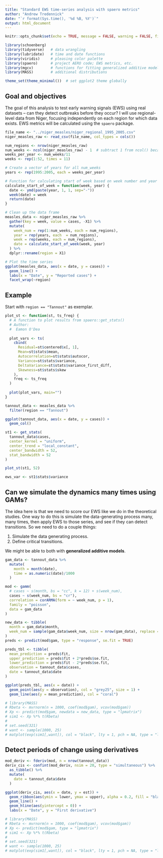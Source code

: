 ```yaml
---
title: "Standard EWS time-series analysis with spaero metrics"
author: "Andrew Tredennick"
date: "`r format(Sys.time(), '%d %B, %Y')`"
output: html_document
---
```


```r
knitr::opts_chunk$set(echo = TRUE, message = FALSE, warning = FALSE, fig.height = 4)

library(schoenberg)
library(tidyverse)   # data wrangling
library(lubridate)   # time and date functions
library(viridis)     # pleasing color palette
library(spaero)      # project AERO code; EWS metrics, etc.
library(mgcv)        # functions for fitting generalized additive models
library(MASS)        # additional distributions

theme_set(theme_minimal())  # set ggplot2 theme globally

```

## Goal and objectives
The goal of this analysis to test early warning signals (EWS) using real datasets -- can they detect outbreaks before they occur?
I will use regional-level data from Niger, focusing independently on each region for which data exists.
EWS metrics will be calculated using the `spaero` package.

```r
file_name <- "../niger_measles/niger_regional_1995_2005.csv"
niger_measles_raw <- read_csv(file_name, col_types = cols())

num_regions <- nrow(niger_measles_raw)
num_weeks <- ncol(niger_measles_raw) - 1  # subtract 1 from ncol() because first column are regions
weeks_per_year <- num_weeks/11
weeks <- rep(1:52, times = 11)

# Create a vector of years for all num_weeks
years <- rep(1995:2005, each = weeks_per_year)

# Function for calculating start of week based on week number and year
calculate_start_of_week = function(week, year) {
  date <- ymd(paste(year, 1, 1, sep="-"))
  week(date) = week
  return(date)
}

# Clean up the data frame
measles_data <- niger_measles_raw %>%
  gather(key = week, value = cases, -X1) %>%
  mutate(
    week_num = rep(1:num_weeks, each = num_regions),
    year = rep(years, each  = num_regions),
    week = rep(weeks, each = num_regions),
    date = calculate_start_of_week(week, year)
  ) %>%
  dplyr::rename(region = X1)

# Plot the time series
ggplot(measles_data, aes(x = date, y = cases)) +
  geom_line() +
  labs(x = "Date", y = "Reported cases") +
  facet_wrap(~region)
```

## Example
Start with `region == "Tannout"` as exemplar.

```r
plot_st <- function(st, ts_freq) {
  # A function to plot results from spaero::get_stats()
  # Author:
  #  Eamon O'Dea
  
  plot_vars <- ts(
    cbind(
      Residual=st$centered$x[, 1], 
      Mean=st$stats$mean,
      Autocorrelation=st$stats$autocor,
      Variance=st$stats$variance,
      DeltaVariance=st$stats$variance_first_diff,
      Skewness=st$stats$skew
    ), 
    freq <- ts_freq
  )
  
  plot(plot_vars, main="")
}

tannout_data <- measles_data %>%
  filter(region == "Tannout")

ggplot(tannout_data, aes(x = date, y = cases)) +
  geom_col()

st1 <- get_stats(
  tannout_data$cases, 
  center_kernel = "uniform",
  center_trend = "local_constant", 
  center_bandwidth = 52,
  stat_bandwidth = 52
)

plot_st(st1, 52)

ews_var <- st1$stats$variance
```

## Can we simulate the dynamics many times using GAMs?
The idea here is that we need to score our EWS like we do in the theoretical studies.
One way to do this is simulate the data-generating process many, many times, then apply EWS to those series, and see if they can detect transitions.
So we need to do a couple things:

1. Simulate the data generating process.
2. Define critical transitions.

We might be able to both with **generalized additive models**.

```r
gam_data <- tannout_data %>%
  mutate(
    month = month(date),
    time = as.numeric(date)/1000
  )

mod <- gamm( 
  # cases ~ s(month, bs = "cc", k = 12) + s(week_num), 
  cases ~ s(week_num, bs = "cr"), 
  correlation = corARMA(form = ~ week_num, p = 1), 
  family = "poisson",
  data = gam_data
)

new_data <- tibble(
  month = gam_data$month,
  week_num = sample(gam_data$week_num, size = nrow(gam_data), replace = FALSE)
)
preds <- predict(mod$gam, type = "response", se.fit = TRUE)

preds_tbl <- tibble(
  mean_prediction = preds$fit,
  upper_prediction = preds$fit + 2*preds$se.fit,
  lower_prediction = preds$fit - 2*preds$se.fit,
  observation = tannout_data$cases,
  date = tannout_data$date
)

ggplot(preds_tbl, aes(x = date)) +
  geom_point(aes(y = observation), col = "grey25", size = 1) +
  geom_line(aes(y = mean_prediction), col = "coral")

# library(MASS)
# Rbeta <- mvrnorm(n = 1000, coef(mod$gam), vcov(mod$gam))
# Xp <- predict(mod$gam, newdata = new_data, type = "lpmatrix")
# sim1 <- Xp %*% t(Rbeta)
# 
# set.seed(321)
# want <- sample(1000, 25)
# matplot(exp(sim1[,want]), col = "black", lty = 1, pch = NA, type = "l")
```

## Detect periods of change using derivatives
```r
mod_deriv <- fderiv(mod, n = nrow(tannout_data))
deriv_cis <- confint(mod_deriv, nsim = 20, type = "simultaneous") %>%
  as_tibble() %>%
  mutate(
    date = tannout_data$date
  )

ggplot(deriv_cis, aes(x = date, y = est)) +
  geom_ribbon(aes(ymin = lower, ymax = upper), alpha = 0.2, fill = "black") +
  geom_line() +
  geom_hline(aes(yintercept = 0)) +
  labs(x = "Date", y = "First derivative")

# library(MASS)
# Rbeta <- mvrnorm(n = 1000, coef(mod$gam), vcov(mod$gam))
# Xp <- predict(mod$gam, type = "lpmatrix")
# sim1 <- Xp %*% t(Rbeta)
# 
# set.seed(321)
# want <- sample(1000, 25)
# matplot(exp(sim1[,want]), col = "black", lty = 1, pch = NA, type = "l")
```

